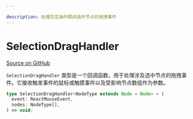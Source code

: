 ```yaml
---

description: 处理交互操作期间选中节点的拖拽事件
---
```


# SelectionDragHandler

[Source on GitHub](https://github.com/xyflow/xyflow/blob/main/packages/react/src/types/nodes.ts#L33)

`SelectionDragHandler` 类型是一个回调函数，用于处理涉及选中节点的拖拽事件。它接收触发事件的鼠标或触摸事件以及受影响节点数组作为参数。

```ts
type SelectionDragHandler<NodeType extends Node = Node> = (
  event: ReactMouseEvent,
  nodes: NodeType[],
) => void;
```

<APIDocs typeName="SelectionDragHandler" packageName="react" />